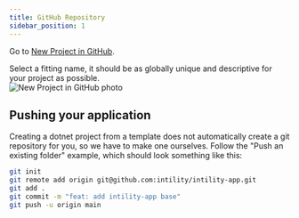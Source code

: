 ```yaml
---
title: GitHub Repository
sidebar_position: 1
---
```


Go to [New Project in GitHub](https://github.com/new).

Select a fitting name, it should be as globally unique and descriptive for your project as possible.  
![New Project in GitHub photo](/img/github-new.png)

## Pushing your application

Creating a dotnet project from a template does not automatically create a git repository for you,
so we have to make one ourselves.
Follow the "Push an existing folder" example,
which should look something like this:

```bash
git init
git remote add origin git@github.com:intility/intility-app.git
git add .
git commit -m "feat: add intility-app base"
git push -u origin main
```
